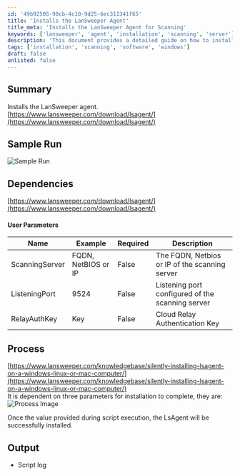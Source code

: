 ```yaml
---
id: '49b92505-90cb-4c10-9d25-6ec311341f65'
title: 'Installs the LanSweeper Agent'
title_meta: 'Installs the LanSweeper Agent for Scanning'
keywords: ['lansweeper', 'agent', 'installation', 'scanning', 'server']
description: 'This document provides a detailed guide on how to install the LanSweeper agent, including dependencies, user parameters, and expected output. The installation process is outlined with examples and links to additional resources for successful deployment.'
tags: ['installation', 'scanning', 'software', 'windows']
draft: false
unlisted: false
---
```

## Summary

Installs the LanSweeper agent.  
[https://www.lansweeper.com/download/lsagent/](https://www.lansweeper.com/download/lsagent/)

## Sample Run

![Sample Run](../../../static/img/LanSweeper---Install/image_1.png)

## Dependencies

[https://www.lansweeper.com/download/lsagent/](https://www.lansweeper.com/download/lsagent/)

#### User Parameters

| Name            | Example                     | Required | Description                                           |
|-----------------|-----------------------------|----------|-------------------------------------------------------|
| ScanningServer   | FQDN, NetBIOS or IP        | False    | The FQDN, Netbios or IP of the scanning server       |
| ListeningPort    | 9524                        | False    | Listening port configured of the scanning server      |
| RelayAuthKey     | Key                         | False    | Cloud Relay Authentication Key                         |

## Process

[https://www.lansweeper.com/knowledgebase/silently-installing-lsagent-on-a-windows-linux-or-mac-computer/](https://www.lansweeper.com/knowledgebase/silently-installing-lsagent-on-a-windows-linux-or-mac-computer/)  
It is dependent on three parameters for installation to complete, they are:  
![Process Image](../../../static/img/LanSweeper---Install/image_2.png)  

Once the value provided during script execution, the LsAgent will be successfully installed.

## Output

- Script log











